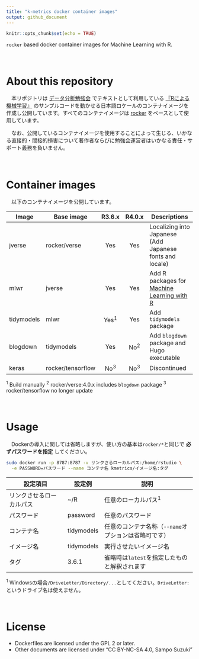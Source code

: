 ```yaml
---
title: "k-metrics docker container images"
output: github_document
---
```


```r
knitr::opts_chunk$set(echo = TRUE)
```

`rocker` based docker container images for Machine Learning with R.

　  

# About this repository
　本リポジトリは [データ分析勉強会](https://sites.google.com/site/kantometrics/2019) でテキストとして利用している [『Rによる機械学習』](https://www.shoeisha.co.jp/book/detail/9784798145112) のサンプルコードを動かせる日本語ロケールのコンテナイメージを作成し公開しています。すべてのコンテナイメージは [rocker](https://hub.docker.com/u/rocker) をベースとして使用しています。

　なお、公開しているコンテナイメージを使用することによって生じる、いかなる直接的・間接的損害について著作者ならびに勉強会運営者はいかなる責任・サポート義務を負いません。

　  

# Container images
　以下のコンテナイメージを公開しています。

Image      | Base image   | R3.6.x | R4.0.x | Descriptions
-----------|--------------|:------:|:------:|--------------------------
jverse     | rocker/verse | Yes    | Yes    | Localizing into Japanese (Add Japanese fonts and locale)
mlwr       | jverse       | Yes    | Yes    | Add R packages for [Machine Learning with R](https://www.shoeisha.co.jp/book/detail/9784798145112)
tidymodels | mlwr         | Yes^1^ | Yes    | Add `tidymodels` package
blogdown   | tidymodels   | Yes    | No^2^    | Add `blogdown` package and Hugo executable
keras      | rocker/tensorflow | No^3^ | No^3^ | Discontinued

^1^ Build manually
^2^ rocker/verse:4.0.x includes `blogdown` package
^3^ rocker/tensorflow no longer update

　  

# Usage
　Dockerの導入に関しては省略しますが、使い方の基本は`rocker/*`と同じで **必ずパスワードを指定** してください。

```bash
sudo docker run -p 8787:8787 -v リンクさるローカルパス:/home/rstudio \
  -e PASSWORD=パスワード --name コンテナ名 kmetrics/イメージ名:タグ
```


設定項目                 | 設定例      | 説明
-------------------------|-------------|---------------------------------------
リンクさせるローカルパス | ~/R         | 任意のローカルパス^1^
パスワード               | password    | 任意のパスワード
コンテナ名               | tidymodels  | 任意のコンテナ名称（`--name`オプションは省略可です）
イメージ名               | tidymodels  | 実行させたいイメージ名
タグ                     | 3.6.1       | 省略時は`latest`を指定したものと解釈されます

^1^ Windowsの場合`/DriveLetter/Directory/...`としてください。`DriveLetter:`というドライブ名は使えません。

　  

# License
* Dockerfiles are licensed under the GPL 2 or later.  
* Other documents are licensed under "CC BY-NC-SA 4.0, Sampo Suzuki" 
